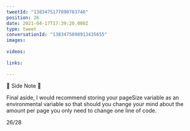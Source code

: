 ```yaml
---
tweetId: "1383475177690783746"
position: 26
date: 2021-04-17T17:39:20.000Z
type: tweet
conversationId: "1383475098913435655"
images:
  
videos:
  
links:
  
---
```

📝 Side Note 📝 

Final aside, I would recommend storing your pageSize variable as an environmental variable so that should you change your mind about the amount per page you only need to change one line of code.

26/28
